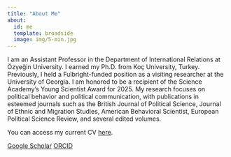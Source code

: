 ```yaml
---
title: "About Me"
about:
  id: me
  template: broadside
  image: img/5-min.jpg
---
```


:::{#me}


I am an Assistant Professor in the Department of International Relations at Özyeğin University. I earned my Ph.D. from Koç University, Turkey. Previously, I held a Fulbright-funded position as a visiting researcher at the University of Georgia. I am honored to be a recipient of the Science Academy's Young Scientist Award for 2025. My research focuses on political behavior and political communication, with publications in esteemed journals such as the British Journal of Political Science, Journal of Ethnic and Migration Studies, American Behavioral Scientist, European Political Science Review, and several edited volumes. 

You can access my current CV [here](https://www.dropbox.com/scl/fi/ynvbcg98ptj7vmepuqth9/Ezgi_Elci_CV.pdf?rlkey=m0c6r2kbxcmlvt18z7df2aogu&dl=0).

[Google Scholar](https://scholar.google.com/citations?user=-SX9HDgAAAAJ&hl=en&oi=ao) [ORCID](https://orcid.org/0000-0003-3713-788X)

:::